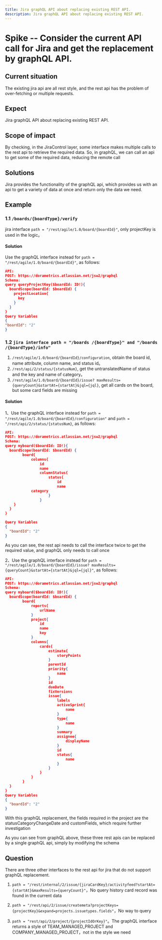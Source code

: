 ```yaml
---
title: Jira graphQL API about replacing existing REST API.
description: Jira graphQL API about replacing existing REST API.
---
```


# Spike -- Consider the current API call for Jira and get the replacement by graphQL API.

## Current situation

The existing jira api are all rest style, and the rest api has the problem of over-fetching or multiple requests.

## Expect

Jira graphQL API about replacing existing REST API.

## Scope of impact
By checking, in the JiraControl layer, some interface makes multiple calls to the rest api to retrieve the required data. So, in graphQL, we can call an api to get some of the required data, reducing the remote call

## Solutions
Jira provides the functionality of the graphQL api, which provides us with an api to get a variety of data at once and return only the data we need.

## Example

### 1.1 `/boards/{boardType}/verify`
jira interface `path = "/rest/agile/1.0/board/{boardId}"`, only projectKey is used in the logic。
#### Solution
Use the graphQL interface instead for `path = "/rest/agile/1.0/board/{boardId}"`, as follows:
```json
API:
POST: https://dorametrics.atlassian.net/jsw2/graphql
Schema:
query queryProjectKey($boardId: ID!){
  boardScope(boardId: $boardId) {
    projectLocation{
      key
    }
  }
}
Query Variables
{
"boardId": "2"
}
```

### 1.2 `jira interface path = "/boards /{boardType}" and "/boards /{boardType}/info"`
1. `/rest/agile/1.0/board/{boardId}/configuration`, obtain the board id, name attribute, column name, and status id。
2. `/rest/api/2/status/{statusNum}`, get the untranslatedName of status and the key and name of category。
3. `/rest/agile/1.0/board/{boardId}/issue? maxResults={queryCount}&startAt={startAt}&jql={jql}`, get all cards on the board, but some card fields are missing

#### Solution
1、Use the graphQL interface instead for `path = "/rest/agile/1.0/board/{boardId}/configuration"` and `path = "/rest/api/2/status/{statusNum}`, as follows:
```json
API:
POST: https://dorametrics.atlassian.net/jsw2/graphql
Schema:
query myboard($boardId: ID!){
  boardScope(boardId: $boardId) {
		board{
			columns{
				id
				name
				columnStatus{
					status{
						id
						name
            category
					}
				}
    }
  }
}

Query Variables
{
  "boardId": "2"
}
```
As you can see, the rest api needs to call the interface twice to get the required value, and graphQL only needs to call once

2、Use the graphQL interface instead for `path = "/rest/agile/1.0/board/{boardId}/issue? maxResults={queryCount}&startAt={startAt}&jql={jql}"`, as follows:

```json
API:
POST: https://dorametrics.atlassian.net/jsw2/graphql
Schema:
query myboard($boardId: ID!){
  boardScope(boardId: $boardId) {
		board{
			reports{
				urlName
			}
			project{
				id
				name
				key
			}
			columns{
				cards{
					estimate{
						storyPoints
					}
					parentId
					priority{
						name
					}
					id
					dueDate
					fixVersions
					issue{
						labels
						activeSprint{
							name
						}
						type{
							name
						}
						summary
						assignee{
							displayName
						}
						id
						status{
							name
						}
					}
				}
			}
		}
  }
}
Query Variables
{
  "boardId": "2"
}
```
With this graphQL replacement, the fields required in the project are the statusCategoryChangeDate and customFields, which require further investigation

As you can see from graphQL above, these three rest apis can be replaced by a single graphQL api, simply by modifying the schema

## Question
There are three other interfaces to the rest api for jira that do not support graphQL replacement.

1. `path = "/rest/internal/2/issue/{jiraCardKey}/activityfeed?startAt={startAt}&maxResults={queryCount}"`，No query history card record was found in the current data

2. `path = "/rest/api/2/issue/createmeta?projectKeys={projectKey}&expand=projects.issuetypes.fields"`，No way to query

3. `path = "rest/api/2/project/{projectIdOrKey}"`。The graphQL interface returns a style of TEAM_MANAGED_PROJECT and COMPANY_MANAGED_PROJECT，not in the style we need
